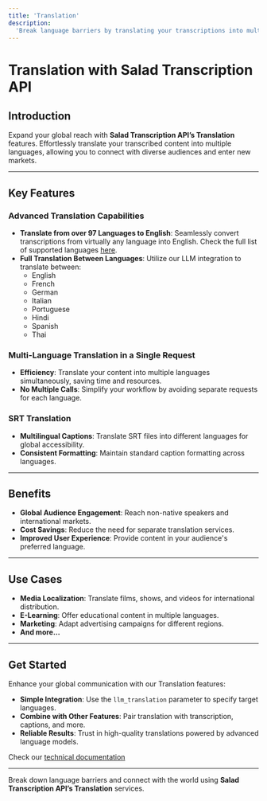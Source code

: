 ```yaml
---
title: 'Translation'
description:
  'Break language barriers by translating your transcriptions into multiple languages using Salad Transcription API.'
---
```


# Translation with Salad Transcription API

## Introduction

Expand your global reach with **Salad Transcription API’s Translation** features. Effortlessly translate your
transcribed content into multiple languages, allowing you to connect with diverse audiences and enter new markets.

---

## Key Features

### Advanced Translation Capabilities

- **Translate from over 97 Languages to English**: Seamlessly convert transcriptions from virtually any language into
  English. Check the full list of supported languages [here](/guides/transcription/salad-transcription-api/translation).
- **Full Translation Between Languages**: Utilize our LLM integration to translate between:
  - English
  - French
  - German
  - Italian
  - Portuguese
  - Hindi
  - Spanish
  - Thai

### Multi-Language Translation in a Single Request

- **Efficiency**: Translate your content into multiple languages simultaneously, saving time and resources.
- **No Multiple Calls**: Simplify your workflow by avoiding separate requests for each language.

### SRT Translation

- **Multilingual Captions**: Translate SRT files into different languages for global accessibility.
- **Consistent Formatting**: Maintain standard caption formatting across languages.

---

## Benefits

- **Global Audience Engagement**: Reach non-native speakers and international markets.
- **Cost Savings**: Reduce the need for separate translation services.
- **Improved User Experience**: Provide content in your audience's preferred language.

---

## Use Cases

- **Media Localization**: Translate films, shows, and videos for international distribution.
- **E-Learning**: Offer educational content in multiple languages.
- **Marketing**: Adapt advertising campaigns for different regions.
- **And more...**

---

## Get Started

Enhance your global communication with our Translation features:

- **Simple Integration**: Use the `llm_translation` parameter to specify target languages.
- **Combine with Other Features**: Pair translation with transcription, captions, and more.
- **Reliable Results**: Trust in high-quality translations powered by advanced language models.

Check our [technical documentation](/guides/transcription/salad-transcription-api/translation)

---

Break down language barriers and connect with the world using **Salad Transcription API’s Translation** services.
